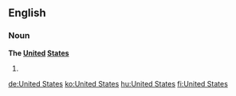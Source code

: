 ==English==

===Noun===
'''The [[united|United]] [[states|States]]'''

# {{form of|shortened form|United States of America}}

[[de:United States]]
[[ko:United States]]
[[hu:United States]]
[[fi:United States]]